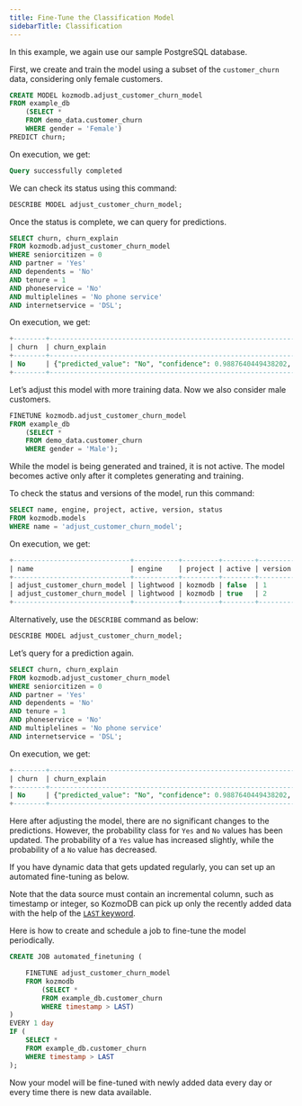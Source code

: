 ```yaml
---
title: Fine-Tune the Classification Model
sidebarTitle: Classification
---
```


In this example, we again use our sample PostgreSQL database.

First, we create and train the model using a subset of the `customer_churn` data, considering only female customers.

```sql
CREATE MODEL kozmodb.adjust_customer_churn_model
FROM example_db
    (SELECT *
    FROM demo_data.customer_churn
    WHERE gender = 'Female')
PREDICT churn;
```

On execution, we get:

```sql
Query successfully completed
```

We can check its status using this command:

```sql
DESCRIBE MODEL adjust_customer_churn_model;
```

Once the status is complete, we can query for predictions.

```sql
SELECT churn, churn_explain
FROM kozmodb.adjust_customer_churn_model
WHERE seniorcitizen = 0
AND partner = 'Yes'
AND dependents = 'No'
AND tenure = 1
AND phoneservice = 'No'
AND multiplelines = 'No phone service'
AND internetservice = 'DSL';
```

On execution, we get:

```sql
+--------+------------------------------------------------------------------------------------------------------------------------------------------------------------+
| churn  | churn_explain                                                                                                                                              |
+--------+------------------------------------------------------------------------------------------------------------------------------------------------------------+
| No     | {"predicted_value": "No", "confidence": 0.9887640449438202, "anomaly": null, "truth": null, "probability_class_No": 0.934, "probability_class_Yes": 0.066} |
+--------+------------------------------------------------------------------------------------------------------------------------------------------------------------+
```
 
Let’s adjust this model with more training data. Now we also consider male customers.

```sql
FINETUNE kozmodb.adjust_customer_churn_model
FROM example_db
    (SELECT *
    FROM demo_data.customer_churn
    WHERE gender = 'Male');
```

<Warning>
While the model is being generated and trained, it is not active. The model becomes active only after it completes generating and training.
</Warning>

To check the status and versions of the model, run this command:

```sql
SELECT name, engine, project, active, version, status
FROM kozmodb.models
WHERE name = 'adjust_customer_churn_model';
```

On execution, we get:

```sql
+-----------------------------+-----------+---------+--------+---------+----------+
| name                        | engine    | project | active | version | status   |
+-----------------------------+-----------+---------+--------+---------+----------+
| adjust_customer_churn_model | lightwood | kozmodb | false  | 1       | complete |
| adjust_customer_churn_model | lightwood | kozmodb | true   | 2       | complete |
+-----------------------------+-----------+---------+--------+---------+----------+
```

Alternatively, use the `DESCRIBE` command as below:

```sql
DESCRIBE MODEL adjust_customer_churn_model;
```

Let’s query for a prediction again.

```sql
SELECT churn, churn_explain
FROM kozmodb.adjust_customer_churn_model
WHERE seniorcitizen = 0
AND partner = 'Yes'
AND dependents = 'No'
AND tenure = 1
AND phoneservice = 'No'
AND multiplelines = 'No phone service'
AND internetservice = 'DSL';
```

On execution, we get:

```sql
+--------+--------------------------------------------------------------------------------------------------------------------------------------------------------------+
| churn  | churn_explain                                                                                                                                                |
+--------+--------------------------------------------------------------------------------------------------------------------------------------------------------------+
| No     | {"predicted_value": "No", "confidence": 0.9887640449438202, "anomaly": null, "truth": null, "probability_class_No": 0.9294, "probability_class_Yes": 0.0706} |
+--------+--------------------------------------------------------------------------------------------------------------------------------------------------------------+
```

Here after adjusting the model, there are no significant changes to the predictions. However, the probability class for `Yes` and `No` values has been updated. The probability of a `Yes` value has increased slightly, while the probability of a `No` value has decreased.

<Tip>
If you have dynamic data that gets updated regularly, you can set up an automated fine-tuning as below.

Note that the data source must contain an incremental column, such as timestamp or integer, so KozmoDB can pick up only the recently added data with the help of the [`LAST` keyword](/kozmodb_sql/sql/create/jobs#last).

Here is how to create and schedule a job to fine-tune the model periodically.

```sql
CREATE JOB automated_finetuning (

    FINETUNE adjust_customer_churn_model
    FROM kozmodb
        (SELECT *
        FROM example_db.customer_churn
        WHERE timestamp > LAST)
)
EVERY 1 day
IF (
    SELECT *
    FROM example_db.customer_churn
    WHERE timestamp > LAST
);
```

Now your model will be fine-tuned with newly added data every day or every time there is new data available.
</Tip>
